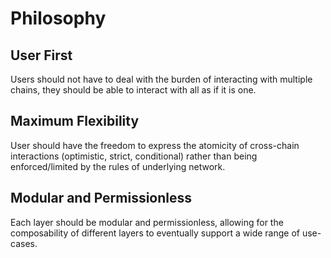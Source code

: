 # Philosophy

## User First

Users should not have to deal with the burden of interacting with multiple chains, they should be able to interact with all as if it is one.

## Maximum Flexibility

User should have the freedom to express the atomicity of cross-chain interactions (optimistic, strict, conditional) rather than being enforced/limited by the rules of underlying network.

## Modular and Permissionless

Each layer should be modular and permissionless, allowing for the composability of different layers to eventually support a wide range of use-cases.
